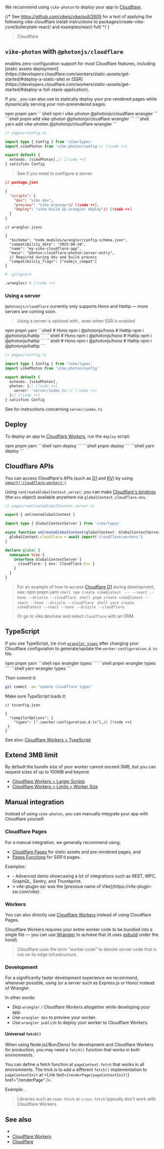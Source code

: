 
We recommend using <Link href="/vike-photon">`vike-photon`</Link> to deploy your app to [Cloudflare](https://www.cloudflare.com).

{/* See https://github.com/vikejs/vike/pull/2605 for a test of applying the following vike-cloudflare install instructions to packages/create-vike-core/boilerplate-react/ and examples/react-full/ */ }

> <UseScaffolder>Cloudflare</UseScaffolder>


## `vike-photon` with `@photonjs/cloudflare`

<Link href="/vike-photon" /> enables zero-configuration support for most Cloudflare features, including [static assets deployment](https://developers.cloudflare.com/workers/static-assets/get-started/#deploy-a-static-site) or [SSR](https://developers.cloudflare.com/workers/static-assets/get-started/#deploy-a-full-stack-application).

If you <Link text="pre-render your pages only partially" href="/prerender#partial" />, you can also use <Link href="/vike-photon" /> to statically deploy your pre-rendered pages while dynamically serving your non-prerendered pages.

<Tabs>
  <TabList>
    <Tab>npm</Tab>
    <Tab>pnpm</Tab>
    <Tab>yarn</Tab>
  </TabList>
  <TabPanel>
    ```shell
    npm i vike-photon @photonjs/cloudflare wrangler
    ```
  </TabPanel>
  <TabPanel>
    ```shell
    pnpm add vike-photon @photonjs/cloudflare wrangler
    ```
  </TabPanel>
  <TabPanel>
    ```shell
    yarn add vike-photon @photonjs/cloudflare wrangler
    ```
  </TabPanel>
</Tabs>

```ts
// pages/+config.ts

import type { Config } from 'vike/types'
import vikePhoton from 'vike-photon/config'// [!code ++]

export default {
  extends: [vikePhoton],// [!code ++]
} satisfies Config
```

> See <Link href="/vike-photon" /> if you need to configure a server.

```json
// package.json

{
  "scripts": {
    "dev": "vike dev",
    "preview": "vike preview"// [!code ++],
    "deploy": "vike build && wrangler deploy"// [!code ++]
  }
}
```
<FileAdded>

```jsonc
// wrangler.jsonc

{
  "$schema": "node_modules/wrangler/config-schema.json",
  "compatibility_date": "2025-08-28",
  "name": "my-vike-cloudflare-app",
  "main": "photon:cloudflare:photon:server-entry",
  // Required during dev and build process
  "compatibility_flags": ["nodejs_compat"]
}
```
</FileAdded>

```bash
# .gitignore

.wrangler/ # [!code ++]
```


### Using a server

`@photonjs/cloudflare` currently only supports Hono and Hattip — more servers are coming soon.

> Using a server is optional with <Link href="/vike-photon" />, even when SSR is enabled

<Tabs>
  <TabList>
    <Tab>npm</Tab>
    <Tab>pnpm</Tab>
    <Tab>yarn</Tab>
  </TabList>
  <TabPanel>
    ```shell
    # Hono
    npm i @photonjs/hono
    # Hattip
    npm i @photonjs/hattip
    ```
  </TabPanel>
  <TabPanel>
    ```shell
    # Hono
    npm i @photonjs/hono
    # Hattip
    npm i @photonjs/hattip
    ```
  </TabPanel>
  <TabPanel>
    ```shell
    # Hono
    npm i @photonjs/hono
    # Hattip
    npm i @photonjs/hattip
    ```
  </TabPanel>
</Tabs>

```ts
// pages/+config.ts

import type { Config } from 'vike/types'
import vikePhoton from 'vike-photon/config'

export default {
  extends: [vikePhoton],
  photon: {// [!code ++]
    server: 'server/index.ts'// [!code ++]
  }// [!code ++]
} satisfies Config
```

See <Link href="/vike-photon#get-started" /> for instructions concerning `server/index.ts`

## Deploy

To deploy an app to [Cloudflare Workers](https://developers.cloudflare.com/workers/), run the `deploy` script:

<Tabs>
  <TabList>
    <Tab>npm</Tab>
    <Tab>pnpm</Tab>
    <Tab>yarn</Tab>
  </TabList>
  <TabPanel>
    ```shell
    npm deploy
    ```
  </TabPanel>
  <TabPanel>
    ```shell
    pnpm deploy
    ```
  </TabPanel>
  <TabPanel>
    ```shell
    yarn deploy
    ```
  </TabPanel>
</Tabs>

## Cloudflare APIs

You can access Cloudflare's APIs (such as [D1](https://developers.cloudflare.com/d1/) and [KV](https://developers.cloudflare.com/kv/)) by using [`import('cloudflare:workers')`](https://developers.cloudflare.com/workers/runtime-apis/bindings/#importing-env-as-a-global)

Using <Link href="/onCreateGlobalContext">`+onCreateGlobalContext.server`</Link>, you can make [Cloudflare's bindings](https://developers.cloudflare.com/workers/runtime-apis/bindings/) (the `env` object) available anywhere via <Link href="/globalContext#custom">`globalContext.cloudflare.env`</Link>.

```ts
// pages/+onCreateGlobalContext.server.ts

export { onCreateGlobalContext }

import type { GlobalContextServer } from 'vike/types'

async function onCreateGlobalContext(globalContext: GlobalContextServer) {
  globalContext.cloudflare = await import('cloudflare:workers')
}

declare global {
  namespace Vike {
    interface GlobalContextServer {
      cloudflare: { env: Cloudflare.Env }
    }
  }
}
```

> For an example of how to access [Cloudflare D1](https://developers.cloudflare.com/d1/) during development, see:
> <Tabs>
>   <TabList>
>     <Tab>npm</Tab>
>     <Tab>pnpm</Tab>
>     <Tab>yarn</Tab>
>   </TabList>
>   <TabPanel>
>     ```shell
>     npm create vike@latest --- --react --hono --drizzle --cloudflare
>     ```
>   </TabPanel>
>   <TabPanel>
>     ```shell
>     pnpm create vike@latest --react --hono --drizzle --cloudflare
>     ```
>   </TabPanel>
>   <TabPanel>
>     ```shell
>     yarn create vike@latest --react --hono --drizzle --cloudflare
>     ```
>   </TabPanel>
> </Tabs>
>
> Or go to <Link href="/new">vike.dev/new</Link> and select `Cloudflare` with an ORM.


## TypeScript

If you use TypeScript, (re-)run [`wrangler types`](https://developers.cloudflare.com/workers/wrangler/commands/#types) after changing your Cloudflare configuration to generate/update the `worker-configuration.d.ts` file.

<Tabs>
  <TabList>
    <Tab>npm</Tab>
    <Tab>pnpm</Tab>
    <Tab>yarn</Tab>
  </TabList>
  <TabPanel>
    ```shell
    npx wrangler types
    ```
  </TabPanel>
  <TabPanel>
    ```shell
    pnpm wrangler types
    ```
  </TabPanel>
  <TabPanel>
    ```shell
    yarn wrangler types
    ```
  </TabPanel>
</Tabs>

Then commit it:

```bash
git commit -am "update cloudflare types"
```

Make sure TypeScript loads it:

```jsonc
// tsconfig.json

{
  "compilerOptions": {
    "types": ["./worker-configuration.d.ts"],// [!code ++]
 }
}
```

See also: [Cloudflare Workers > TypeScript](https://developers.cloudflare.com/workers/languages/typescript/)

## Extend 3MB limit

By default the bundle size of your worker cannot exceed 3MB, but you can request sizes of up to 100MB and beyond.
 - [Cloudflare Workers > Larger Scripts](https://www.cloudflare.com/larger-scripts-on-workers-early-access/)
 - [Cloudflare Workers > Limits > Worker Size](https://developers.cloudflare.com/workers/platform/limits/#worker-size)


## Manual integration

Instead of using `vike-photon`, you can manually integrate your app with Cloudflare yourself.

### Cloudflare Pages

For a manual integration, we generally recommend using:
 - [Cloudflare Pages](https://developers.cloudflare.com/pages/) for static assets and <Link href="/pre-rendering">pre-rendered pages</Link>, and
 - [Pages Functions](https://developers.cloudflare.com/pages/platform/functions/) for <Link href="/ssr">SSR'd pages</Link>.

Examples:
 - <Example timestamp="2024.01" repo="travis-r6s/vike-cf-pages" /> - Advanced demo showcasing a lot of integrations such as REST, tRPC, GraphQL, Sentry, and Thumbprint.
 - <Example timestamp="2022.04" repo="Immortalin/vite-plugin-ssr-cloudflare-pages-demo" />
   > vite-plugin-ssr was the [previous name of Vike](https://vite-plugin-ssr.com/vike).

### Workers

You can also directly use [Cloudflare Workers](https://workers.cloudflare.com) instead of using Cloudflare Pages.

Cloudflare Workers requires your entire worker code to be bundled into a single file — you can use [Wrangler](https://github.com/cloudflare/workers-sdk) to achieve that (it uses [esbuild](https://esbuild.github.io/) under the hood).

> Cloudflare uses the term "worker code" to denote server code that is run on its edge infrastructure.

<Examples />

### Development

For a significantly faster development experience we recommend, whenever possible, using <Link href="/vike-photon" /> (or a server such as <Link href="/express">Express.js</Link> or <Link href="/hono">Hono</Link>) instead of Wrangler.

In other words:
 - Skip `wrangler` / Cloudflare Workers altogether while developing your app.
 - Use `wrangler dev` to preview your worker.
 - Use `wrangler publish` to deploy your worker to Cloudflare Workers.

<Examples />

#### Universal `fetch()`

When using Node.js(/Bun/Deno) for development and Cloudflare Workers for production, you may need a `fetch()` function that works in both environments.

You can define a fetch function at `pageContext.fetch` that works in all environments.
The trick is to add a different `fetch()` implementation to `pageContextInit` at <Link text={<code>renderPage(pageContextInit)</code>} href="/renderPage" />.

Example: <RepoLink path='/examples/cloudflare-workers-react-full#universal-fetch' />.

> Libraries such as `node-fetch` or `cross-fetch` typically don't work with Cloudflare Workers.


## See also

- <Link href="/cloudflare-pages" />
- [Cloudflare Workers](https://developers.cloudflare.com/workers/)
- [Cloudflare](https://cloudflare.com)
